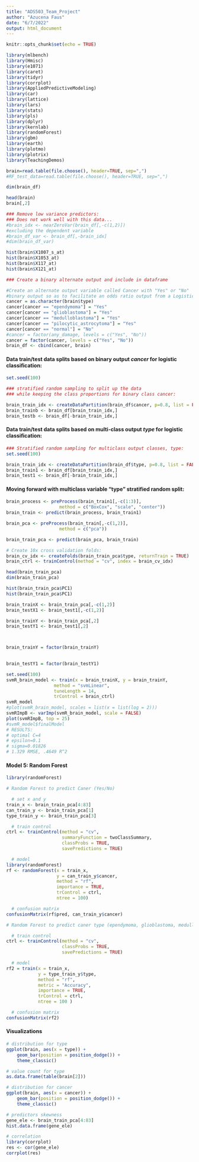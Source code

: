 ---
title: "ADS503_Team_Project"
author: "Azucena Faus"
date: "6/7/2022"
output: html_document
---

```{r setup, include=FALSE}
knitr::opts_chunk$set(echo = TRUE)

library(mlbench)
library(Hmisc)
library(e1071)
library(caret)
library(tidyr)
library(corrplot)
library(AppliedPredictiveModeling)
library(car)
library(lattice)
library(lars)
library(stats)
library(pls)
library(dplyr)
library(kernlab)
library(randomForest)
library(gbm)
library(earth)
library(plotmo)
library(plotrix)
library(TeachingDemos)

```


```{r setup_part2}

brain=read.table(file.choose(), header=TRUE, sep=",")
#RF_test_data=read.table(file.choose(), header=TRUE, sep=",")

```

```{r exploredata}

dim(brain_df)

head(brain)
brain[,2]

```


```{r moredataexplore1}
### Remove low variance predictors:
### Does not work well with this data...
#brain_idx <- nearZeroVar(brain_df[,-c(1,2)]) 
#excluding the dependent variable
#brain_df_var <- brain_df[,-brain_idx]
#dim(brain_df_var)

hist(brain$X1007_s_at)
hist(brain$X1053_at)
hist(brain$X117_at)
hist(brain$X121_at)
```

```{r dataprocesses1}
### Create a binary alternate output and include in dataframe

#Create an alternate output variable called Cancer with "Yes" or "No" 
#binary output so as to facilitate an odds ratio output from a Logistic Classifier
cancer = as.character(brain$type)
cancer[cancer == "ependymoma"] = "Yes"
cancer[cancer == "glioblastoma"] = "Yes"
cancer[cancer == "medulloblastoma"] = "Yes"
cancer[cancer == "pilocytic_astrocytoma"] = "Yes"
cancer[cancer == "normal"] = "No"
#cancer = factor(any_damage, levels = c("Yes", "No"))
cancer = factor(cancer, levels = c("Yes", "No"))
brain_df <- cbind(cancer, brain)

```

#### Data train/test data splits based on binary output *cancer* for logistic classification:

```{r logisticclassdata}
set.seed(100)

### stratified random sampling to split up the data 
### while keeping the class proportions for binary class cancer:

brain_train_idx <- createDataPartition(brain_df$cancer, p=0.8, list = FALSE)
brain_trainb <- brain_df[brain_train_idx,]
brain_testb <- brain_df[-brain_train_idx,]

```

#### Data train/test data splits based on multi-class output *type* for logistic classification:

```{r multiclassdatasplit}

### Stratified random sampling for multiclass output classes, type:
set.seed(100)

brain_train_idx <- createDataPartition(brain_df$type, p=0.8, list = FALSE)
brain_train1 <- brain_df[brain_train_idx,]
brain_test1 <- brain_df[-brain_train_idx,]


```

#### Moving forward with multiclass variable "type" stratified random split:

```{r scalecenter}


brain_process <- preProcess(brain_train1[,-c(1:3)],
                    method = c("BoxCox", "scale", "center"))
brain_train <- predict(brain_process, brain_train1)

```


```{r pca}

brain_pca <- preProcess(brain_train[,-c(1,2)],
                    method = c("pca"))

brain_train_pca <- predict(brain_pca, brain_train)

```

```{r crossvalidation}

# Create 10x cross validation folds:
brain_cv_idx <- createFolds(brain_train_pca$type, returnTrain = TRUE)
brain_ctrl <- trainControl(method = "cv", index = brain_cv_idx)

```



```{r moredataexplore3}

head(brain_train_pca)
dim(brain_train_pca)

```

```{r moredataexplore4}

hist(brain_train_pca$PC1)
hist(brain_train_pca$PC1)
```

```{r moredataexplore5}
brain_trainX <- brain_train_pca[,-c(1,2)]
brain_testX1 <- brain_test1[,-c(1,2)]

brain_trainY <- brain_train_pca[,2]
brain_testY1 <- brain_test1[,2]



brain_trainY = factor(brain_trainY)

	
brain_testY1 = factor(brain_testY1)

set.seed(100)
svmR_brain_model <- train(x = brain_trainX, y = brain_trainY,
                  method = "svmLinear",
                  tuneLength = 14,
                  trControl = brain_ctrl)
svmR_model
#plot(svmR_brain_model, scales = list(x = list(log = 2))) 
svmRImpB <- varImp(svmR_brain_model, scale = FALSE)
plot(svmRImpB, top = 25)
#svmR_model$finalModel
# RESULTS:
# optimal C=4
# epsilon=0.1
# sigma=0.01826
# 1.329 RMSE, .4649 R^2

```

#### Model 5: Random Forest
```{r}
library(randomForest)

# Random Forest to predict Caner (Yes/No)

  # set x and y
train_x <- brain_train_pca[4:83]
can_train_y <- brain_train_pca[1]
type_train_y <- brain_train_pca[3]

  # train control
ctrl <- trainControl(method = "cv", 
                     summaryFunction = twoClassSummary, 
                     classProbs = TRUE, 
                     savePredictions = TRUE)

  # model
library(randomForest)
rf <- randomForest(x = train_x,
                   y = can_train_y$cancer,
                   method = "rf",
                   importance = TRUE,
                   trControl = ctrl,
                   ntree = 100)

  # confusion matrix
confusionMatrix(rf$pred, can_train_y$cancer)
```

```{r}
# Random Forest to predict caner type (ependymoma, glioblastoma, medulloblastoma, normal, pilocytic_astrocytoma)

  # train control
ctrl <- trainControl(method = "cv", 
                     classProbs = TRUE, 
                     savePredictions = TRUE)

  # model
rf2 = train(x = train_x,
            y = type_train_y$type,
            method = "rf",
            metric = "Accuracy",
            importance = TRUE, 
            trControl = ctrl,
            ntree = 100 )

  # confusion matrix
confusionMatrix(rf2)
```

#### Visualizations
```{r plotsdata}
# distribution for type
ggplot(brain, aes(x = type)) +
    geom_bar(position = position_dodge()) +
    theme_classic()
```

```{r}
# value count for type 
as.data.frame(table(brain[2]))
```

```{r}
# distribution for cancer
ggplot(brain, aes(x = cancer)) +
    geom_bar(position = position_dodge()) +
    theme_classic()
```

```{r}
# predictors skewness
gene_ele <- brain_train_pca[4:83]
hist.data.frame(gene_ele)
```

```{r}
# correlation
library(corrplot)
res <- cor(gene_ele)
corrplot(res)
```
